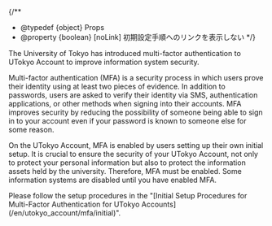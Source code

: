 
{/**
  * @typedef {object} Props
  * @property {boolean} [noLink] 初期設定手順へのリンクを表示しない
  */}

The University of Tokyo has introduced multi-factor authentication to UTokyo Account to improve information system security.

Multi-factor authentication (MFA) is a security process in which users prove their identity using at least two pieces of evidence. In addition to passwords, users are asked to verify their identity via SMS, authentication applications, or other methods when signing into their accounts. MFA improves security by reducing the possibility of someone being able to sign in to your account even if your password is known to someone else for some reason.

On the UTokyo Account, MFA is enabled by users setting up their own initial setup. It is crucial to ensure the security of your UTokyo Account, not only to protect your personal information but also to protect the information assets held by the university. Therefore, MFA must be enabled. Some information systems are disabled until you have enabled MFA.

<If cond={!props.noLink}>
  Please follow the setup procedures in the "[Initial Setup Procedures for Multi-Factor Authentication for UTokyo Accounts](/en/utokyo_account/mfa/initial)".
</If>
